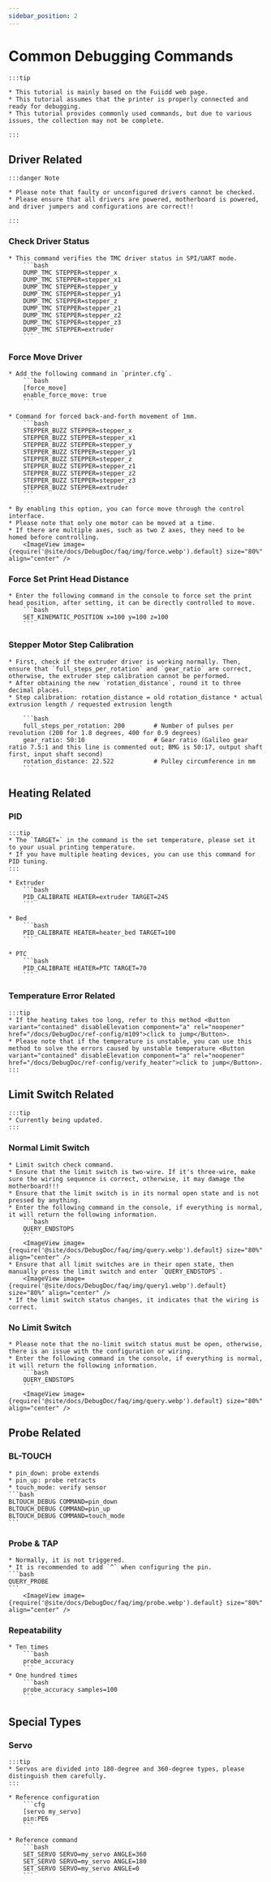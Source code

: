 ```yaml
---
sidebar_position: 2
---
```


# Common Debugging Commands

    :::tip

    * This tutorial is mainly based on the Fuiidd web page.
    * This tutorial assumes that the printer is properly connected and ready for debugging.
    * This tutorial provides commonly used commands, but due to various issues, the collection may not be complete.

    :::

## Driver Related

    :::danger Note

    * Please note that faulty or unconfigured drivers cannot be checked.
    * Please ensure that all drivers are powered, motherboard is powered, and driver jumpers and configurations are correct!!

    :::


### Check Driver Status

    * This command verifies the TMC driver status in SPI/UART mode.
        ```bash
        DUMP_TMC STEPPER=stepper_x
        DUMP_TMC STEPPER=stepper_x1
        DUMP_TMC STEPPER=stepper_y
        DUMP_TMC STEPPER=stepper_y1
        DUMP_TMC STEPPER=stepper_z
        DUMP_TMC STEPPER=stepper_z1
        DUMP_TMC STEPPER=stepper_z2
        DUMP_TMC STEPPER=stepper_z3
        DUMP_TMC STEPPER=extruder
        ```

### Force Move Driver

    * Add the following command in `printer.cfg`.
        ```bash
        [force_move]
        enable_force_move: true
        ```

    * Command for forced back-and-forth movement of 1mm.
        ```bash
        STEPPER_BUZZ STEPPER=stepper_x
        STEPPER_BUZZ STEPPER=stepper_x1
        STEPPER_BUZZ STEPPER=stepper_y
        STEPPER_BUZZ STEPPER=stepper_y1
        STEPPER_BUZZ STEPPER=stepper_z
        STEPPER_BUZZ STEPPER=stepper_z1
        STEPPER_BUZZ STEPPER=stepper_z2
        STEPPER_BUZZ STEPPER=stepper_z3
        STEPPER_BUZZ STEPPER=extruder
        ```

    * By enabling this option, you can force move through the control interface.
    * Please note that only one motor can be moved at a time.
    * If there are multiple axes, such as two Z axes, they need to be homed before controlling.
        <ImageView image={require('@site/docs/DebugDoc/faq/img/force.webp').default} size="80%" align="center" />

### Force Set Print Head Distance

    * Enter the following command in the console to force set the print head position, after setting, it can be directly controlled to move.
        ```bash
        SET_KINEMATIC_POSITION x=100 y=100 z=100
        ```
### Stepper Motor Step Calibration
    * First, check if the extruder driver is working normally. Then, ensure that `full_steps_per_rotation` and `gear_ratio` are correct, otherwise, the extruder step calibration cannot be performed.
    * After obtaining the new `rotation_distance`, round it to three decimal places.
    * Step calibration: rotation_distance = old rotation_distance * actual extrusion length / requested extrusion length
    
        ```bash
        full_steps_per_rotation: 200        # Number of pulses per revolution (200 for 1.8 degrees, 400 for 0.9 degrees)
        gear_ratio: 50:10                   # Gear ratio (Galileo gear ratio 7.5:1 and this line is commented out; BMG is 50:17, output shaft first, input shaft second)
        rotation_distance: 22.522           # Pulley circumference in mm
        ```
## Heating Related

### PID
    :::tip
    * The `TARGET=` in the command is the set temperature, please set it to your usual printing temperature.
    * If you have multiple heating devices, you can use this command for PID tuning.
    :::

    * Extruder
        ```bash
        PID_CALIBRATE HEATER=extruder TARGET=245
        ```

    * Bed
        ```bash
        PID_CALIBRATE HEATER=heater_bed TARGET=100
        ```

    * PTC
        ```bash
        PID_CALIBRATE HEATER=PTC TARGET=70
        ```

### Temperature Error Related

    :::tip
    * If the heating takes too long, refer to this method <Button variant="contained" disableElevation component="a" rel="noopener" href="/docs/DebugDoc/ref-config/m109">click to jump</Button>.
    * Please note that if the temperature is unstable, you can use this method to solve the errors caused by unstable temperature <Button variant="contained" disableElevation component="a" rel="noopener" href="/docs/DebugDoc/ref-config/verify_heater">click to jump</Button>.
    :::

## Limit Switch Related

    :::tip
    * Currently being updated.
    :::

### Normal Limit Switch
    * Limit switch check command.
    * Ensure that the limit switch is two-wire. If it's three-wire, make sure the wiring sequence is correct, otherwise, it may damage the motherboard!!!
    * Ensure that the limit switch is in its normal open state and is not pressed by anything.
    * Enter the following command in the console, if everything is normal, it will return the following information.
        ```bash
        QUERY_ENDSTOPS
        ```
        <ImageView image={require('@site/docs/DebugDoc/faq/img/query.webp').default} size="80%" align="center" />
    * Ensure that all limit switches are in their open state, then manually press the limit switch and enter `QUERY_ENDSTOPS`.
        <ImageView image={require('@site/docs/DebugDoc/faq/img/query1.webp').default} size="80%" align="center" />
    * If the limit switch status changes, it indicates that the wiring is correct.

### No Limit Switch
    * Please note that the no-limit switch status must be open, otherwise, there is an issue with the configuration or wiring.
    * Enter the following command in the console, if everything is normal, it will return the following information.
        ```bash
        QUERY_ENDSTOPS
        ```
        <ImageView image={require('@site/docs/DebugDoc/faq/img/query.webp').default} size="80%" align="center" />

## Probe Related

### BL-TOUCH

    * pin_down: probe extends
    * pin_up: probe retracts
    * touch_mode: verify sensor
    ```bash
    BLTOUCH_DEBUG COMMAND=pin_down
    BLTOUCH_DEBUG COMMAND=pin_up
    BLTOUCH_DEBUG COMMAND=touch_mode
    ```

### Probe & TAP

    * Normally, it is not triggered.
    * It is recommended to add `^` when configuring the pin.
    ```bash
    QUERY_PROBE
    ```
        <ImageView image={require('@site/docs/DebugDoc/faq/img/probe.webp').default} size="80%" align="center" />

### Repeatability
    * Ten times
        ```bash
        probe_accuracy
        ```
    * One hundred times
        ```bash
        probe_accuracy samples=100
        ```

## Special Types

### Servo

    :::tip
    * Servos are divided into 180-degree and 360-degree types, please distinguish them carefully.
    :::

    * Reference configuration
        ```cfg
        [servo my_servo]
        pin:PE6
        ```

    * Reference command
        ```bash
        SET_SERVO SERVO=my_servo ANGLE=360
        SET_SERVO SERVO=my_servo ANGLE=180
        SET_SERVO SERVO=my_servo ANGLE=0
        ```


